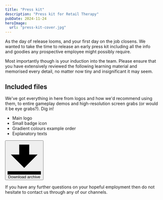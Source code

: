```yaml
---
title: "Press kit"
description: "Press kit for Retail Therapy"
pubDate: 2024-11-24
heroImage:
  url: "press-kit-cover.jpg"
---
```



As the day of release looms, and your first day on the job closens. We wanted to take the time to release an early press kit including all the info and goodies any prospective employee might possibly require.

Most importantly though is your induction into the team. Please ensure that you have extensively reviewed the following learning material and memorised every detail, no matter now tiny and insignificant it may seem.

<YouTube
  class="h-auto w-full max-w-full rounded-lg shadow shadow-gray-500"
  id="Exu7r2vZpcw"
/>

## Included files

We've got everything in here from logos and how we'd recommend using them, to entire gameplay demos and high-resolution screen grabs (or would it be eye grabs?). Dig in!

- Main logo
- Small badge icon
- Gradient colours example order
- Explanatory texts

<a href="/presskit.zip" download="Press Kit">
  <button class="inline-flex items-center rounded bg-gray-300 px-4 py-2 font-bold text-gray-800 hover:bg-gray-400">
    <svg
      class="mr-2 h-4 w-4 fill-current"
      xmlns="http://www.w3.org/2000/svg"
      viewBox="0 0 20 20"
    >
      <path d="M13 8V2H7v6H2l8 8 8-8h-5zM0 18h20v2H0v-2z" />
    </svg>
    <span>Download archive</span>
  </button>
</a>

If you have any further questions on your hopeful employment then do not hesitate to contact us through any of our channels.
